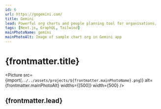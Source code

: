 ```yaml
---
id: 6
url: https://gogemini.com/
title: Gemini
lead: Powerful org charts and people planning tool for organisations.
tags: [Next.js, GraphQL, Tailwind]
mainPhotoName: gemini
mainPhotoAlt: Image of sample chart org in Gemini app
---
```



# {frontmatter.title}

<Picture
  src={import(`../../assets/projects/${frontmatter.mainPhotoName}.png`)}
  alt={frontmatter.mainPhotoAlt}
  widths={[500]}
  width={500}
/>

## {frontmatter.lead}
